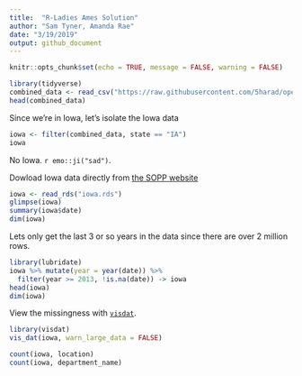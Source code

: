 ```yaml
---
title:  "R-Ladies Ames Solution"
author: "Sam Tyner, Amanda Rae"
date: "3/19/2019"
output: github_document
---
```


```r
knitr::opts_chunk$set(echo = TRUE, message = FALSE, warning = FALSE)
```

```r
library(tidyverse)
combined_data <- read_csv("https://raw.githubusercontent.com/5harad/openpolicing/master/results/data_for_figures/combined_data.csv")
head(combined_data)
```

Since we're in Iowa, let's isolate the Iowa data 

```r
iowa <- filter(combined_data, state == "IA")
iowa
```

No Iowa. `r emo::ji("sad")`. 

Dowload Iowa data directly from [the SOPP website](https://openpolicing.stanford.edu/data/)

```r
iowa <- read_rds("iowa.rds")
glimpse(iowa)
summary(iowa$date)
dim(iowa)
```

Lets only get the last 3 or so years in the data since there are over 2 million rows. 

```r
library(lubridate)
iowa %>% mutate(year = year(date)) %>% 
  filter(year >= 2013, !is.na(date)) -> iowa
head(iowa)
dim(iowa)
```

View the missingness with [`visdat`](http://dx.doi.org/10.21105/joss.00355). 

```r
library(visdat)
vis_dat(iowa, warn_large_data = FALSE)
```

```r
count(iowa, location)
count(iowa, department_name)
```

